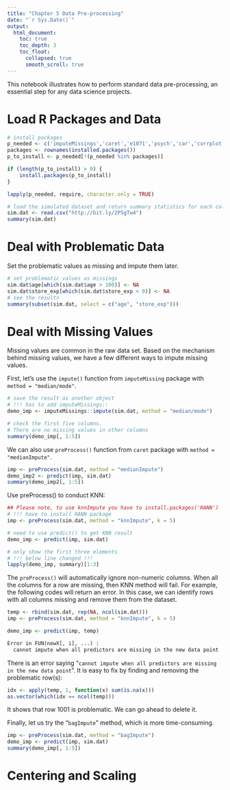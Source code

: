 ```yaml
---
title: "Chapter 5 Data Pre-processing"
date: "`r Sys.Date()`"
output:
  html_document:
    toc: true
    toc_depth: 3
    toc_float:
      collapsed: true
      smooth_scroll: true
---
```


This notebook illustrates how to perform standard data pre-processing, an essential step for any data science projects. 

# Load R Packages and Data

```r
# install packages
p_needed <- c('imputeMissings','caret','e1071','psych','car','corrplot','RANN')
packages <- rownames(installed.packages())
p_to_install <- p_needed[!(p_needed %in% packages)]

if (length(p_to_install) > 0) {
    install.packages(p_to_install)
}

lapply(p_needed, require, character.only = TRUE)
```


```r
# load the simulated dataset and return summary statistics for each column
sim.dat <- read.csv("http://bit.ly/2P5gTw4")
summary(sim.dat)
```

# Deal with Problematic Data

Set the problematic values as missing and impute them later.

```r
# set problematic values as missings
sim.dat$age[which(sim.dat$age > 100)] <- NA
sim.dat$store_exp[which(sim.dat$store_exp < 0)] <- NA
# see the results
summary(subset(sim.dat, select = c("age", "store_exp")))
```

#  Deal with Missing Values

Missing values are common in the raw data set. Based on the mechanism behind missing values, we have a few different ways to impute missing values.

First, let's use the `impute()` function from `imputeMissing` package with `method = "median/mode"`.

```r
# save the result as another object 
# !!! has to add imputeMissings::
demo_imp <- imputeMissings::impute(sim.dat, method = "median/mode")

# check the first five columns. 
# There are no missing values in other columns
summary(demo_imp[, 1:5])
```

We can also use `preProcess()` function from `caret` package with  `method = "medianImpute"`.

```r
imp <- preProcess(sim.dat, method = "medianImpute")
demo_imp2 <- predict(imp, sim.dat)
summary(demo_imp2[, 1:5])
```

Use preProcess() to conduct KNN:

```r
## Please note, to use knnImpute you have to install.packages('RANN') 
# !!! have to install RANN package
imp <- preProcess(sim.dat, method = "knnImpute", k = 5)

# need to use predict() to get KNN result
demo_imp <- predict(imp, sim.dat)

# only show the first three elements 
# !!! below line changed !!!
lapply(demo_imp, summary)[1:3]
```

The `preProcess()`  will automatically ignore non-numeric columns. When all the columns for a row are missing, then KNN method will fail. For example, the following codes will return an error. In this case, we can identify rows with all columns missing and remove them from the dataset.

```r
temp <- rbind(sim.dat, rep(NA, ncol(sim.dat)))
imp <- preProcess(sim.dat, method = "knnImpute", k = 5)
```

```r
demo_imp <- predict(imp, temp)
```

```html
Error in FUN(newX[, i], ...) : 
  cannot impute when all predictors are missing in the new data point
```

There is an error saying “`cannot impute when all predictors are missing in the new data point`”. It is easy to fix by finding and removing the problematic row(s):

```r
idx <- apply(temp, 1, function(x) sum(is.na(x)))
as.vector(which(idx == ncol(temp)))
```

It shows that row 1001 is problematic. We can go ahead to delete it.

Finally, let us try the "`bagImpute`" method, which is more time-consuming.

```r
imp <- preProcess(sim.dat, method = "bagImpute")
demo_imp <- predict(imp, sim.dat)
summary(demo_imp[, 1:5])
```

# Centering and Scaling
